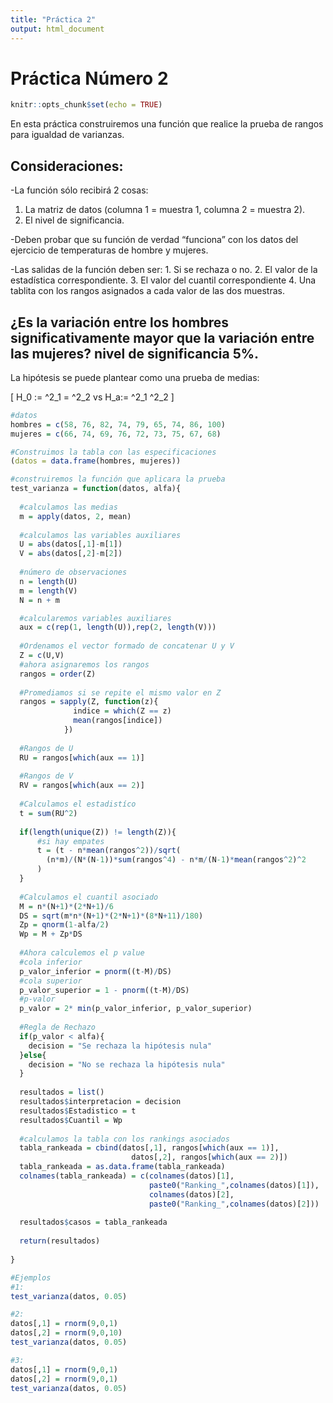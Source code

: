 ```yaml
---
title: "Práctica 2"
output: html_document
---
```


# Práctica Número 2

```r
knitr::opts_chunk$set(echo = TRUE)
```

En esta práctica construiremos una función que realice la prueba de rangos para igualdad de varianzas.

## Consideraciones:

-La función sólo recibirá 2 cosas:

  1. La matriz de datos (columna 1 = muestra 1, columna 2  = muestra 2).
  2. El nivel de significancia.
  
-Deben probar que su función de verdad "funciona" con los datos del ejercicio de temperaturas de hombre y mujeres.

-Las salidas de la función deben ser:
  1. Si se rechaza o no.
  2. El valor de la estadística correspondiente.
  3. El valor del cuantil correspondiente
  4. Una tablita con los rangos asignados a cada valor de las dos muestras.


## ¿Es la variación entre los hombres significativamente mayor que la variación entre las mujeres? nivel de significancia 5%.


La hipótesis se puede plantear como una prueba de medias:

\[
H_0 := \sigma^2_1 = \sigma^2_2 \quad vs \quad H_a:= \sigma^2_1 \neq \sigma^2_2
\]

```r
#datos
hombres = c(58, 76, 82, 74, 79, 65, 74, 86, 100)
mujeres = c(66, 74, 69, 76, 72, 73, 75, 67, 68)

#Construimos la tabla con las especificaciones
(datos = data.frame(hombres, mujeres))

#construiremos la función que aplicara la prueba
test_varianza = function(datos, alfa){
  
  #calculamos las medias
  m = apply(datos, 2, mean)
  
  #calculamos las variables auxiliares
  U = abs(datos[,1]-m[1])
  V = abs(datos[,2]-m[2])
  
  #número de observaciones
  n = length(U)
  m = length(V)
  N = n + m

  #calcularemos variables auxiliares
  aux = c(rep(1, length(U)),rep(2, length(V)))
  
  #Ordenamos el vector formado de concatenar U y V
  Z = c(U,V)
  #ahora asignaremos los rangos
  rangos = order(Z)
  
  #Promediamos si se repite el mismo valor en Z
  rangos = sapply(Z, function(z){
              indice = which(Z == z)
              mean(rangos[indice])
            })
  
  #Rangos de U
  RU = rangos[which(aux == 1)]
  
  #Rangos de V
  RV = rangos[which(aux == 2)]
  
  #Calculamos el estadistíco
  t = sum(RU^2)
  
  if(length(unique(Z)) != length(Z)){
      #si hay empates
      t = (t - n*mean(rangos^2))/sqrt(
        (n*m)/(N*(N-1))*sum(rangos^4) - n*m/(N-1)*mean(rangos^2)^2
      )
  }
  
  #Calculamos el cuantil asociado
  M = n*(N+1)*(2*N+1)/6
  DS = sqrt(m*n*(N+1)*(2*N+1)*(8*N+11)/180)
  Zp = qnorm(1-alfa/2)
  Wp = M + Zp*DS
 
  #Ahora calculemos el p value
  #cola inferior
  p_valor_inferior = pnorm((t-M)/DS)
  #cola superior
  p_valor_superior = 1 - pnorm((t-M)/DS)
  #p-valor
  p_valor = 2* min(p_valor_inferior, p_valor_superior)
  
  #Regla de Rechazo
  if(p_valor < alfa){
    decision = "Se rechaza la hipótesis nula"
  }else{
    decision = "No se rechaza la hipótesis nula"
  }
  
  resultados = list()
  resultados$interpretacion = decision
  resultados$Estadistico = t
  resultados$Cuantil = Wp
  
  #calculamos la tabla con los rankings asociados
  tabla_rankeada = cbind(datos[,1], rangos[which(aux == 1)],
                           datos[,2], rangos[which(aux == 2)])
  tabla_rankeada = as.data.frame(tabla_rankeada)
  colnames(tabla_rankeada) = c(colnames(datos)[1],
                               paste0("Ranking_",colnames(datos)[1]),
                               colnames(datos)[2],
                               paste0("Ranking_",colnames(datos)[2]))
  
  resultados$casos = tabla_rankeada
  
  return(resultados)
  
}

#Ejemplos
#1:
test_varianza(datos, 0.05)

#2:
datos[,1] = rnorm(9,0,1)
datos[,2] = rnorm(9,0,10)
test_varianza(datos, 0.05)

#3:
datos[,1] = rnorm(9,0,1)
datos[,2] = rnorm(9,0,1)
test_varianza(datos, 0.05)
```